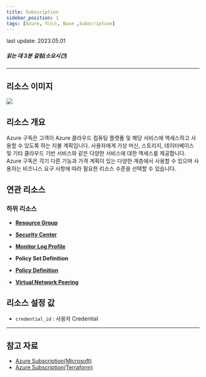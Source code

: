 ```yaml
---
title: Subscription
sidebar_position: 1
tags: [Azure, 리소스, Base ,Subscription]
---
```



<span className="theme-doc-version-badge badge badge--secondary">
    last update: 2023.05.01
</span>

##### 읽는 데 3분 걸림(소요시간)

*****

## 리소스 이미지
<img src={icon} />


## 리소스 개요
Azure 구독은 고객이 Azure 클라우드 컴퓨팅 플랫폼 및 해당 서비스에 액세스하고 사용할 수 있도록 하는 지불 계획입니다. 
사용자에게 가상 머신, 스토리지, 데이터베이스 및 기타 클라우드 기반 서비스와 같은 다양한 서비스에 대한 액세스를 제공합니다. 
Azure 구독은 각기 다른 기능과 가격 계획이 있는 다양한 계층에서 사용할 수 있으며 사용자는 비즈니스 요구 사항에 따라 필요한 리소스 수준을 선택할 수 있습니다.


## 연관 리소스
### 하위 리소스
- [**Resource Group**](https://docs.cstudio.app/docs/resource/azure/Base/ResourceGroup)
- [**Security Center**](https://docs.cstudio.app/docs/resource/azure/azure/SecurityCenter)

- [**Monitor Log Profile**](https://docs.cstudio.app/docs/resource/azure/Monitor/MonitorLogProfile)


- **Policy Set Definition**
- [**Policy Definition**](https://docs.cstudio.app/docs/resource/azure/Policy/PolicyDefinition)
- [**Virtual Network Peering**](https://docs.cstudio.app/docs/resource/azure/Network/VirtualNetworkPeering)






## 리소스 설정 값
- ```credential_id``` : 사용자 Credential




*****
## 참고 자료
- [Azure Subscription(Microsoft)](https://learn.microsoft.com/ko-kr/azure/cost-management-billing/manage/create-subscription)
- [Azure Subscription(Terraform)](https://registry.terraform.io/providers/hashicorp/azurerm/latest/docs/resources/subscription)
